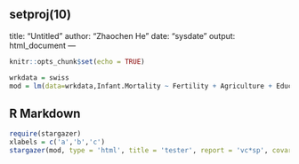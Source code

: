 setproj(10)
---
title: "Untitled"
author: "Zhaochen He"
date: "sysdate"
output: html_document
---

```r
knitr::opts_chunk$set(echo = TRUE)

wrkdata = swiss
mod = lm(data=wrkdata,Infant.Mortality ~ Fertility + Agriculture + Education)
```

## R Markdown


```r
require(stargazer)
xlabels = c('a','b','c')
stargazer(mod, type = 'html', title = 'tester', report = 'vc*sp', covariate.labels = xlabels)
```
